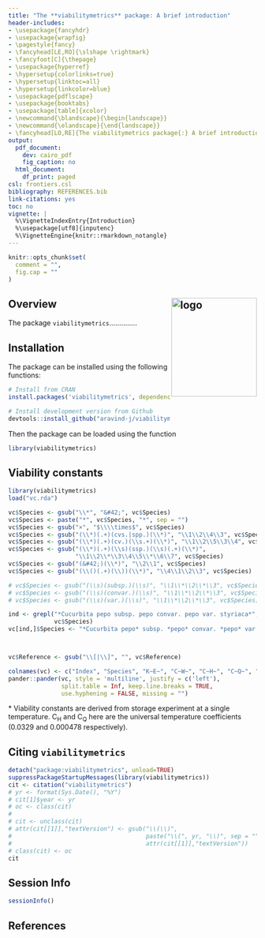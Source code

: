 ```yaml
---
title: "The **viabilitymetrics** package: A brief introduction"
header-includes:
- \usepackage{fancyhdr}
- \usepackage{wrapfig}
- \pagestyle{fancy}
- \fancyhead[LE,RO]{\slshape \rightmark}
- \fancyfoot[C]{\thepage}
- \usepackage{hyperref}
- \hypersetup{colorlinks=true}
- \hypersetup{linktoc=all}
- \hypersetup{linkcolor=blue}
- \usepackage{pdflscape}
- \usepackage{booktabs}
- \usepackage[table]{xcolor}
- \newcommand{\blandscape}{\begin{landscape}}
- \newcommand{\elandscape}{\end{landscape}}
- \fancyhead[LO,RE]{The viabilitymetrics package{:} A brief introduction}
output:
  pdf_document:
    dev: cairo_pdf
    fig_caption: no
  html_document:
    df_print: paged
csl: frontiers.csl
bibliography: REFERENCES.bib
link-citations: yes
toc: no
vignette: |
  %\VignetteIndexEntry{Introduction}
  %\usepackage[utf8]{inputenc}
  %\VignetteEngine{knitr::rmarkdown_notangle}
---
```

\begin{center}
 {\it J. Aravind, S. Vimala Devi, J. Radhamani and Kalyani Srinivasan}
\end{center}

\begin{center}
 ICAR-National Bureau of Plant Genetic Resources, New Delhi
\end{center}

\begin{center}
`r Sys.Date()`
\end{center}

\begin{center}
\vspace{6pt}
\hrule
\end{center}

```r
knitr::opts_chunk$set(
  comment = "",
  fig.cap = ""
)
```


\tableofcontents

\begin{wrapfigure}{r}{0.35\textwidth}
  \vspace{-20pt}
  \begin{center}
    \includegraphics[width=0.33\textwidth]{`r system.file("extdata", "viabilitymetrics.png", package = "viabilitymetrics")`}
  \end{center}
    \vspace{-20pt}
\end{wrapfigure}

## Overview <img src="https://raw.githubusercontent.com/aravind-j/viabilitymetrics/master/inst/extdata/viabilitymetrics.png" align="right" alt="logo" width="173" height = "200" style = "border: none; float: right;">

The package `viabilitymetrics`..............

## Installation
The package can be installed using the following functions:

```r
# Install from CRAN
install.packages('viabilitymetrics', dependencies=TRUE)

# Install development version from Github
devtools::install_github("aravind-j/viabilitymetrics")
```

Then the package can be loaded using the function
```r
library(viabilitymetrics)
```


## Viability constants

\rowcolors{2}{gray!25}{white}
\renewcommand{\arraystretch}{1.3}

```r
library(viabilitymetrics)
load("vc.rda")

vc$Species <- gsub("\\*", "&#42;", vc$Species)
vc$Species <- paste("*", vc$Species, "*", sep = "")
vc$Species <- gsub("×", "$\\\\times$", vc$Species)
vc$Species <- gsub("(\\*)(.+)(cvs.|spp.)(\\*)", "\\1\\2\\4\\3", vc$Species)
vc$Species <- gsub("(\\*)(.+)(cv.)(\\s.+)(\\*)", "\\1\\2\\5\\3\\4", vc$Species)
vc$Species <- gsub("(\\*)(.+)(\\s)(ssp.)(\\s)(.+)(\\*)",
                   "\\1\\2\\*\\3\\4\\5\\*\\6\\7", vc$Species)
vc$Species <- gsub("(&#42;)(\\*)", "\\2\\1", vc$Species)
vc$Species <- gsub("(\\()(.+)(\\))(\\*)", "\\4\\1\\2\\3", vc$Species)

# vc$Species <- gsub("(\\s)(subsp.)(\\s)", "\\1\\*\\2\\*\\3", vc$Species)
# vc$Species <- gsub("(\\s)(convar.)(\\s)", "\\1\\*\\2\\*\\3", vc$Species)
# vc$Species <- gsub("(\\s)(var.)(\\s)", "\\1\\*\\2\\*\\3", vc$Species)

ind <- grepl("*Cucurbita pepo subsp. pepo convar. pepo var. styriaca*",
             vc$Species)
vc[ind,]$Species <- "*Cucurbita pepo* subsp. *pepo* convar. *pepo* var. *styriaca*"



vc$Reference <- gsub("\\[|\\]", "", vc$Reference)

colnames(vc) <- c("Index", "Species", "K~E~", "C~W~", "C~H~", "C~Q~", "Reference")
pander::pander(vc, style = 'multiline', justify = c('left'),
               split.table = Inf, keep.line.breaks = TRUE,
               use.hyphening = FALSE, missing = "")
```
&#42; Viability constants are derived from storage experiment at a single temperature. C~H~ and C~Q~ here are the universal temperature coefficients (0.0329 and 0.000478 respectively).

## Citing `viabilitymetrics`

```r
detach("package:viabilitymetrics", unload=TRUE)
suppressPackageStartupMessages(library(viabilitymetrics))
cit <- citation("viabilitymetrics")
# yr <- format(Sys.Date(), "%Y")
# cit[1]$year <- yr
# oc <- class(cit)
# 
# cit <- unclass(cit)
# attr(cit[[1]],"textVersion") <- gsub("\\(\\)",
#                                      paste("\\(", yr, "\\)", sep = ""),
#                                      attr(cit[[1]],"textVersion"))
# class(cit) <- oc
cit
```


## Session Info

```r
sessionInfo()
```

## References
